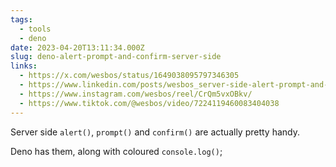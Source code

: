 ```yaml
---
tags:
  - tools
  - deno
date: 2023-04-20T13:11:34.000Z
slug: deno-alert-prompt-and-confirm-server-side
links:
  - https://x.com/wesbos/status/1649038095797346305
  - https://www.linkedin.com/posts/wesbos_server-side-alert-prompt-and-confirm-activity-7054803996166811648-HTQZ/
  - https://www.instagram.com/wesbos/reel/CrQm5vxOBkv/
  - https://www.tiktok.com/@wesbos/video/7224119460083404038
---
```


Server side `alert()`, `prompt()` and `confirm()` are actually pretty handy. 
 
Deno has them, along with coloured `console.log()`;
